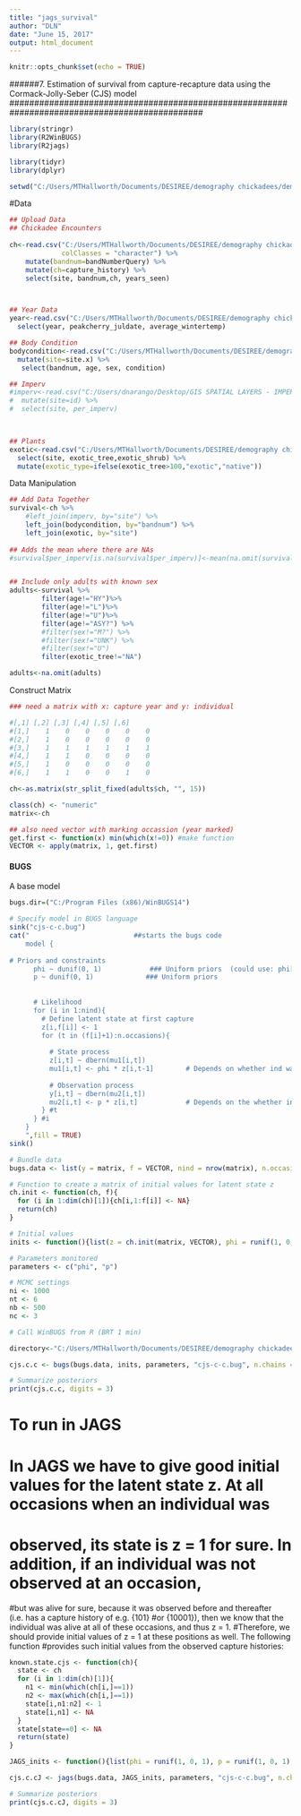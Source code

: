 ---
title: "jags_survival"
author: "DLN"
date: "June 15, 2017"
output: html_document
---

```{r setup, include=FALSE}
knitr::opts_chunk$set(echo = TRUE)
```

###############################################################################################
######7. Estimation of survival from capture-recapture data using the Cormack-Jolly-Seber (CJS) model
###############################################################################################

```{r}
library(stringr)
library(R2WinBUGS)
library(R2jags)

library(tidyr)
library(dplyr)

setwd("C:/Users/MTHallworth/Documents/DESIREE/demography chickadees/demography analysis/JAGS")
```
#Data 
```{r}
## Upload Data
## Chickadee Encounters
       
ch<-read.csv("C:/Users/MTHallworth/Documents/DESIREE/demography chickadees/demography analysis/data management/capturehistory_2017-03-01.csv",
             colClasses = "character") %>%
    mutate(bandnum=bandNumberQuery) %>%
    mutate(ch=capture_history) %>%
    select(site, bandnum,ch, years_seen)



## Year Data
year<-read.csv("C:/Users/MTHallworth/Documents/DESIREE/demography chickadees/demography analysis/csv/yearvalues_12feb2017.csv") %>%
  select(year, peakcherry_juldate, average_wintertemp)

## Body Condition
bodycondition<-read.csv("C:/Users/MTHallworth/Documents/DESIREE/demography chickadees/demography analysis/bodycondition/CACH_bodycondition_2017-03-01.csv") %>%
  mutate(site=site.x) %>%
   select(bandnum, age, sex, condition)

## Imperv
#imperv<-read.csv("C:/Users/dnarango/Desktop/GIS SPATIAL LAYERS - IMPERV/Imperv_buffer_100_2017-03-01.csv") %>%
#  mutate(site=id) %>%  
#  select(site, per_imperv)
    


## Plants
exotic<-read.csv("C:/Users/MTHallworth/Documents/DESIREE/demography chickadees/veg/plantorigin_IV- 2017-03-23.csv") %>%
  select(site, exotic_tree,exotic_shrub) %>%
  mutate(exotic_type=ifelse(exotic_tree>100,"exotic","native"))


```
Data Manipulation
```{r message=FALSE}


## Add Data Together
survival<-ch %>%
    #left_join(imperv, by="site") %>%
    left_join(bodycondition, by="bandnum") %>%
    left_join(exotic, by="site")
          
## Adds the mean where there are NAs
#survival$per_imperv[is.na(survival$per_imperv)]<-mean(na.omit(survival$per_imperv))


## Include only adults with known sex
adults<-survival %>%
        filter(age!="HY")%>%
        filter(age!="L")%>%
        filter(age!="U")%>%
        filter(age!="ASY?") %>%
        #filter(sex!="M?") %>%
        #filter(sex!="UNK") %>%
        #filter(sex!="U")
        filter(exotic_tree!="NA")

adults<-na.omit(adults)


```

Construct Matrix
```{r}
### need a matrix with x: capture year and y: individual

#[,1] [,2] [,3] [,4] [,5] [,6]
#[1,]    1    0    0    0    0    0
#[2,]    1    0    0    0    0    0
#[3,]    1    1    1    1    1    1
#[4,]    1    1    0    0    0    0
#[5,]    1    0    0    0    0    0
#[6,]    1    1    0    0    1    0

ch<-as.matrix(str_split_fixed(adults$ch, "", 15))

class(ch) <- "numeric" 
matrix<-ch

## also need vector with marking occassion (year marked)
get.first <- function(x) min(which(x!=0)) #make function
VECTOR <- apply(matrix, 1, get.first)
```

######################################################################################
#### BUGS

A base model
```{r}
bugs.dir=("C:/Program Files (x86)/WinBUGS14")

# Specify model in BUGS language
sink("cjs-c-c.bug")
cat("                          ##starts the bugs code
    model {
      
# Priors and constraints
      phi ~ dunif(0, 1)            ### Uniform priors  (could use: phi[i,t] <- mean.phi for mean survival)
      p ~ dunif(0, 1)             ### Uniform priors
      
      
      # Likelihood 
      for (i in 1:nind){
        # Define latent state at first capture
        z[i,f[i]] <- 1
        for (t in (f[i]+1):n.occasions){
          
          # State process
          z[i,t] ~ dbern(mu1[i,t])
          mu1[i,t] <- phi * z[i,t-1]		# Depends on whether ind was alive the time before
          
          # Observation process
          y[i,t] ~ dbern(mu2[i,t])
          mu2[i,t] <- p * z[i,t]			# Depends on the whether ind alive that time period
        } #t
      } #i
    }
    ",fill = TRUE)
sink()

# Bundle data
bugs.data <- list(y = matrix, f = VECTOR, nind = nrow(matrix), n.occasions = ncol(matrix))

# Function to create a matrix of initial values for latent state z
ch.init <- function(ch, f){
  for (i in 1:dim(ch)[1]){ch[i,1:f[i]] <- NA}
  return(ch)
}

# Initial values
inits <- function(){list(z = ch.init(matrix, VECTOR), phi = runif(1, 0, 1), p = runif(1, 0, 1))}

# Parameters monitored
parameters <- c("phi", "p")

# MCMC settings
ni <- 1000
nt <- 6
nb <- 500
nc <- 3

# Call WinBUGS from R (BRT 1 min)

directory<-"C:/Users/MTHallworth/Documents/DESIREE/demography chickadees/demography analysis/BUGS code"

cjs.c.c <- bugs(bugs.data, inits, parameters, "cjs-c-c.bug", n.chains = nc, n.thin = nt, n.iter = ni, n.burnin = nb, debug = TRUE, bugs.directory = bugs.dir, working.directory = getwd())

# Summarize posteriors
print(cjs.c.c, digits = 3)
```


# To run in JAGS
# In JAGS we have to give good initial values for the latent state z. At all occasions when an individual was 
# observed, its state is z = 1 for sure. In addition, if an individual was not observed at an occasion, 
#but was alive for sure, because it was observed before and thereafter (i.e. has a capture history of e.g. {101} 
#or {10001}), then we know that the individual was alive at all of these occasions, and thus z = 1. 
#Therefore, we should provide initial values of z = 1 at these positions as well. The following function 
#provides such initial values from the observed capture histories:
```{r}
known.state.cjs <- function(ch){
  state <- ch
  for (i in 1:dim(ch)[1]){
    n1 <- min(which(ch[i,]==1))
    n2 <- max(which(ch[i,]==1))
    state[i,n1:n2] <- 1
    state[i,n1] <- NA
  }
  state[state==0] <- NA
  return(state)
}

JAGS_inits <- function(){list(phi = runif(1, 0, 1), p = runif(1, 0, 1), z = known.state.cjs(matrix))}

cjs.c.cJ <- jags(bugs.data, JAGS_inits, parameters, "cjs-c-c.bug", n.chains = nc, n.thin = nt, n.iter = ni, n.burnin = nb)

# Summarize posteriors
print(cjs.c.cJ, digits = 3)
```
